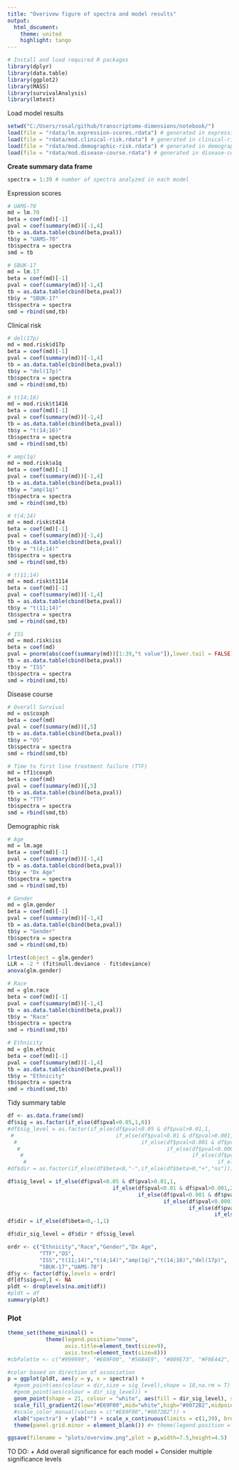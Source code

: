 ---
title: "Overivew figure of spectra and model results"
output:
  html_document:
    theme: united
    highlight: tango
---

```{r load_packages, message=F, include=F}
# Install and load required R packages
library(dplyr)
library(data.table)
library(ggplot2)
library(MASS)
library(survivalAnalysis)
library(lmtest)
```

Load model results
```{r}
setwd("C:/Users/rosal/github/transcriptome-dimensions/notebook/")
load(file = "rdata/lm.expression-scores.rdata") # generated in expression-scores.Rmd
load(file = "rdata/mod.clinical-risk.rdata") # generated in clinical-risk.Rmd
load(file = "rdata/mod.demographic-risk.rdata") # generated in demographic-risk.Rmd
load(file = "rdata/mod.disease-course.rdata") # generated in disease-course.Rmd
```

**Create summary data frame**
```{r}
spectra = 1:39 # number of spectra analyzed in each model
```

Expression scores
```{r}
# UAMS-70
md = lm.70
beta = coef(md)[-1]
pval = coef(summary(md))[-1,4]
tb = as.data.table(cbind(beta,pval))
tb$y = "UAMS-70"
tb$spectra = spectra
smd = tb

# SBUK-17
md = lm.17
beta = coef(md)[-1]
pval = coef(summary(md))[-1,4]
tb = as.data.table(cbind(beta,pval))
tb$y = "SBUK-17"
tb$spectra = spectra
smd = rbind(smd,tb)
```

Clinical risk
```{r}
# del(17p)
md = mod.risk$d17p
beta = coef(md)[-1]
pval = coef(summary(md))[-1,4]
tb = as.data.table(cbind(beta,pval))
tb$y = "del(17p)"
tb$spectra = spectra
smd = rbind(smd,tb)

# t(14;16)
md = mod.risk$t1416
beta = coef(md)[-1]
pval = coef(summary(md))[-1,4]
tb = as.data.table(cbind(beta,pval))
tb$y = "t(14;16)"
tb$spectra = spectra
smd = rbind(smd,tb)

# amp(1q)
md = mod.risk$a1q
beta = coef(md)[-1]
pval = coef(summary(md))[-1,4]
tb = as.data.table(cbind(beta,pval))
tb$y = "amp(1q)"
tb$spectra = spectra
smd = rbind(smd,tb)

# t(4;14)
md = mod.risk$t414
beta = coef(md)[-1]
pval = coef(summary(md))[-1,4]
tb = as.data.table(cbind(beta,pval))
tb$y = "t(4;14)"
tb$spectra = spectra
smd = rbind(smd,tb)

# t(11;14)
md = mod.risk$t1114
beta = coef(md)[-1]
pval = coef(summary(md))[-1,4]
tb = as.data.table(cbind(beta,pval))
tb$y = "t(11;14)"
tb$spectra = spectra
smd = rbind(smd,tb)

# ISS
md = mod.risk$iss
beta = coef(md)
pval = pnorm(abs(coef(summary(md))[1:39,"t value"]),lower.tail = FALSE)*2
tb = as.data.table(cbind(beta,pval))
tb$y = "ISS"
tb$spectra = spectra
smd = rbind(smd,tb)
```

Disease course
```{r}
# Overall Survival
md = os$coxph
beta = coef(md)
pval = coef(summary(md))[,5]
tb = as.data.table(cbind(beta,pval))
tb$y = "OS"
tb$spectra = spectra
smd = rbind(smd,tb)

# Time to first line treatment failure (TTF)
md = tf1$coxph
beta = coef(md)
pval = coef(summary(md))[,5]
tb = as.data.table(cbind(beta,pval))
tb$y = "TTF"
tb$spectra = spectra
smd = rbind(smd,tb)

```

Demographic risk
```{r}
# Age
md = lm.age
beta = coef(md)[-1]
pval = coef(summary(md))[-1,4]
tb = as.data.table(cbind(beta,pval))
tb$y = "Dx Age"
tb$spectra = spectra
smd = rbind(smd,tb)

# Gender
md = glm.gender
beta = coef(md)[-1]
pval = coef(summary(md))[-1,4]
tb = as.data.table(cbind(beta,pval))
tb$y = "Gender"
tb$spectra = spectra
smd = rbind(smd,tb)

lrtest(object = glm.gender)
LLR = -2 * (fit$null.deviance - fit$deviance)
anova(glm.gender)

# Race
md = glm.race
beta = coef(md)[-1]
pval = coef(summary(md))[-1,4]
tb = as.data.table(cbind(beta,pval))
tb$y = "Race"
tb$spectra = spectra
smd = rbind(smd,tb)

# Ethnicity
md = glm.ethnic
beta = coef(md)[-1]
pval = coef(summary(md))[-1,4]
tb = as.data.table(cbind(beta,pval))
tb$y = "Ethnicity"
tb$spectra = spectra
smd = rbind(smd,tb)
```


Tidy summary table
```{r}
df <- as.data.frame(smd)
df$sig = as.factor(if_else(df$pval<0.05,1,0))
#df$sig_level = as.factor(if_else(df$pval<0.05 & df$pval>0.01,1,
 #                                if_else(df$pval<0.01 & df$pval>0.001,2,
  #                                       if_else(df$pval<0.001 & df$pval>0.0001,3,
   #                                              if_else(df$pval<0.0001 & df$pval>0.00001,4,
    #                                                     if_else(df$pval<0.00001 & df$pval>0.000001,5,
     #                                                            if_else(df$pval<0.000001,6,0)))))))
#df$dir = as.factor(if_else(df$beta<0,"-",if_else(df$beta>0,"+","ns")))

df$sig_level = if_else(df$pval<0.05 & df$pval>0.01,1,
                                 if_else(df$pval<0.01 & df$pval>0.001,2,
                                         if_else(df$pval<0.001 & df$pval>0.0001,3,
                                                 if_else(df$pval<0.0001 & df$pval>0.00001,4,
                                                         if_else(df$pval<0.00001 & df$pval>0.000001,5,
                                                                 if_else(df$pval<0.000001,6,0))))))
df$dir = if_else(df$beta<0,-1,1)

df$dir_sig_level = df$dir * df$sig_level

ordr <- c("Ethnicity","Race","Gender","Dx Age",
          "TTF","OS",
          "ISS","t(11;14)","t(4;14)","amp(1q)","t(14;16)","del(17p)",
          "SBUK-17","UAMS-70")
df$y <- factor(df$y,levels = ordr)
df[df$sig==0,] <- NA 
pldt <- droplevels(na.omit(df))
#pldt = df
summary(pldt)
```

### Plot
```{r}
theme_set(theme_minimal() + 
            theme(legend.position="none",
                  axis.title=element_text(size=9),
                  axis.text=element_text(size=8)))
#cbPalette <- c("#999999", "#E69F00", "#56B4E9", "#009E73", "#F0E442", "#0072B2", "#D55E00", "#CC79A7")
```


```{r}
#color based on direction of association
p = ggplot(pldt, aes(y = y, x = spectra)) +
  #geom_point(aes(colour = dir,size = sig_level),shape = 18,na.rm = T) +
  #geom_point(aes(colour = dir_sig_level)) +
  geom_point(shape = 21, colour = "white", aes(fill = dir_sig_level), size = 3) +
  scale_fill_gradient2(low="#E69F00",mid="white",high="#0072B2",midpoint=0,na.value="#0072B2") +
  #scale_color_manual(values = c("#E69F00","#0072B2")) +
  xlab("spectra") + ylab("") + scale_x_continuous(limits = c(1,39), breaks=seq(1,39,1)) +
  theme(panel.grid.minor = element_blank()) #+ theme(legend.position = "none")

ggsave(filename = "plots/overview.png",plot = p,width=7.5,height=4.5)
```
TO DO:
+ Add overall significance for each model
+ Consider multiple significance levels

